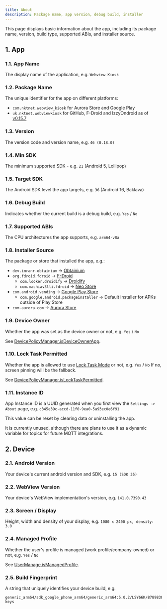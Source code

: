 ```yaml
---
title: About
description: Package name, app version, debug build, installer
---
```


This page displays basic information about the app, including its package name,
version, build type, supported ABIs, and installer source.

## 1. App

### 1.1. App Name

The display name of the application, e.g. `Webview Kiosk`

### 1.2. Package Name

The unique identifier for the app on different platforms:

- `com.nktnet.webview_kiosk` for Aurora Store and Google Play  
- `uk.nktnet.webviewkiosk` for GitHub, F-Droid and IzzyOndroid as of [v0.15.7](https://github.com/nktnet1/webview-kiosk/releases/tag/v0.15.7)

### 1.3. Version

The version code and version name, e.g. `46 (0.18.0)`

### 1.4. Min SDK

The minimum supported SDK - e.g. `21` (Android 5, Lollipop)

### 1.5. Target SDK

The Android SDK level the app targets, e.g. `36` (Android 16, Baklava)

### 1.6. Debug Build

Indicates whether the current build is a debug build, e.g. `Yes` / `No`

### 1.7. Supported ABIs

The CPU architectures the app supports, e.g. `arm64-v8a`

### 1.8. Installer Source

The package or store that installed the app, e.g.:

- `dev.imranr.obtainium` → [Obtainium](https://obtainium.imranr.dev)  
- `org.fdroid.fdroid` → [F-Droid](https://f-droid.org)  
  - `com.looker.droidify` → [Droidify](https://droidify.eu.org)  
  - `com.machiav3lli.fdroid` → [Neo Store](https://github.com/NeoApplications/Neo-Store)  
- `com.android.vending` → [Google Play Store](https://play.google.com/store/apps)  
  - `com.google.android.packageinstaller` → Default installer for APKs outside of Play Store  
- `com.aurora.com` → [Aurora Store](https://auroraoss.com/aurora-store)

### 1.9. Device Owner

Whether the app was set as the device owner or not, e.g. `Yes` / `No`

See [DevicePolicyManager.isDeviceOwnerApp](https://developer.android.com/reference/android/app/admin/DevicePolicyManager#isDeviceOwnerApp(java.lang.String)).

### 1.10. Lock Task Permitted

Whether the app is allowed to use [Lock Task Mode](https://developer.android.com/work/dpc/dedicated-devices/lock-task-mode) or not, e.g. `Yes` /  `No`
If no, screen pinning will be the fallback.

See [DevicePolicyManager.isLockTaskPermitted](https://developer.android.com/reference/android/app/admin/DevicePolicyManager#isLockTaskPermitted(java.lang.String)).

### 1.11. Instance ID

App Instance ID is a UUID generated when you first view the `Settings -> About`
page, e.g. `c345e39c-accd-11f0-9ea0-5a93ec0e6f91`

This value can be reset by clearing data or uninstalling the app.

It is currently unused, although there are plans to use it as a dynamic
variable for topics for future MQTT integrations.

## 2. Device

### 2.1. Android Version

Your device's current android version and SDK, e.g. `15 (SDK 35)`

### 2.2. WebView Version

Your device's WebView implementation's version, e.g. `141.0.7390.43`

### 2.3. Screen / Display

Height, width and density of your display, e.g. `1080 x 2400 px, density: 3.0`

### 2.4. Managed Profile

Whether the user's profile is managed (work profile/company-owned) or not, e.g. `Yes` / `No`

See [UserManage.isManagedProfile](https://developer.android.com/reference/android/os/UserManager#isManagedProfile()).

### 2.5. Build Fingerprint

A string that uniquely identifies your device build, e.g.

```
generic_arm64/sdk_google_phone_arm64/generic_arm64:5.0.2/LSY66K/8789838:eng/test-keys
```
